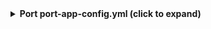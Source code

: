 <details>
<summary><b>Port port-app-config.yml (click to expand)</b></summary>

```yaml showLineNumbers
resources:
  - kind: repository
    selector:
      query: 'true'
    port:
      entity:
        mappings:
          identifier: .name
          title: .name
          blueprint: '"githubRepository"'
          properties:
            readme: file://README.md
            url: .html_url
            defaultBranch: .default_branch
  - kind: branch
    selector:
      query: 'true'
    port:
      entity:
        mappings:
          identifier: .repository.name + "_" + .branch.name
          title: .repository.name + " " + .branch.name
          blueprint: '"branch"'
          properties:
            is_protected: .branch.protected
            commit_sha: .branch.commit.sha
            commit_url: .branch.commit.url
          relations:
            repository: .repository.name
```
</details>
